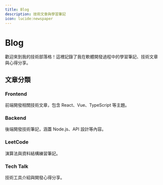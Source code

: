 ```yaml
---
title: Blog
description: 技術文章與學習筆記
icon: lucide:newspaper
---
```


# Blog

歡迎來到我的技術部落格！這裡記錄了我在軟體開發過程中的學習筆記、技術文章與心得分享。

## 文章分類

### Frontend
前端開發相關技術文章，包含 React、Vue、TypeScript 等主題。

### Backend
後端開發技術筆記，涵蓋 Node.js、API 設計等內容。

### LeetCode
演算法與資料結構練習筆記。

### Tech Talk
技術工具介紹與開發心得分享。
